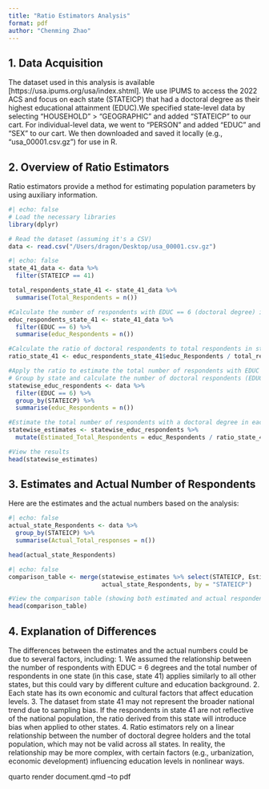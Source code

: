 ```yaml
---
title: "Ratio Estimators Analysis"
format: pdf
author: "Chenming Zhao"
---
```

  
## 1. Data Acquisition
The dataset used in this analysis is available [https://usa.ipums.org/usa/index.shtml]. We use IPUMS to access the 2022 ACS and focus on each state (STATEICP) that had a doctoral degree as their highest educational attainment (EDUC).We specified state-level data by selecting "HOUSEHOLD" > "GEOGRAPHIC" and added "STATEICP" to our cart. For individual-level data, we went to "PERSON" and added "EDUC" and "SEX" to our cart. We then downloaded and saved it locally (e.g., "usa_00001.csv.gz") for use in R.

## 2. Overview of Ratio Estimators
Ratio estimators provide a method for estimating population parameters by using auxiliary information. 

```r
#| echo: false
# Load the necessary libraries
library(dplyr)

# Read the dataset (assuming it's a CSV)
data <- read.csv("/Users/dragon/Desktop/usa_00001.csv.gz")
```

```r
#| echo: false
state_41_data <- data %>%
  filter(STATEICP == 41)

total_respondents_state_41 <- state_41_data %>%
  summarise(Total_Respondents = n())

#Calculate the number of respondents with EDUC == 6 (doctoral degree) in state 41
educ_respondents_state_41 <- state_41_data %>%
  filter(EDUC == 6) %>%
  summarise(educ_Respondents = n())

#Calculate the ratio of doctoral respondents to total respondents in state 41
ratio_state_41 <- educ_respondents_state_41$educ_Respondents / total_respondents_state_41$Total_Respondents

#Apply the ratio to estimate the total number of respondents with EDUC == 6 in each state
# Group by state and calculate the number of doctoral respondents (EDUC == 6) in each state
statewise_educ_respondents <- data %>%
  filter(EDUC == 6) %>%
  group_by(STATEICP) %>%
  summarise(educ_Respondents = n())

#Estimate the total number of respondents with a doctoral degree in each state using the ratio from state 41
statewise_estimates <- statewise_educ_respondents %>%
  mutate(Estimated_Total_Respondents = educ_Respondents / ratio_state_41)

#View the results
head(statewise_estimates)

```


## 3. Estimates and Actual Number of Respondents
Here are the estimates and the actual numbers based on the analysis:

```r
#| echo: false
actual_state_Respondents <- data %>% 
  group_by(STATEICP) %>%
  summarise(Actual_Total_responses = n())

head(actual_state_Respondents)
```

```r
#| echo: false
comparison_table <- merge(statewise_estimates %>% select(STATEICP, Estimated_Total_Respondents),
                          actual_state_Respondents, by = "STATEICP")

#View the comparison table (showing both estimated and actual respondents)
head(comparison_table)

```

## 4. Explanation of Differences
The differences between the estimates and the actual numbers could be due to several factors, including:
1. We assumed the relationship between the number of respondents with EDUC = 6 degrees and the total number of respondents in one state (in this case, state 41) applies similarly to all other states, but this could vary by different culture and education background.
2. Each state has its own economic and cultural factors that affect education levels.
3. The dataset from state 41 may not represent the broader national trend due to sampling bias. If the respondents in state 41 are not reflective of the national population, the ratio derived from this state will introduce bias when applied to other states.
4. Ratio estimators rely on a linear relationship between the number of doctoral degree holders and the total population, which may not be valid across all states. In reality, the relationship may be more complex, with certain factors (e.g., urbanization, economic development) influencing education levels in nonlinear ways.

quarto render document.qmd --to pdf
